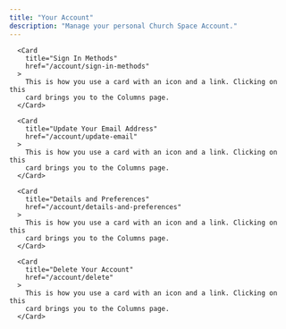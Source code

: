 ```yaml
---
title: "Your Account"
description: "Manage your personal Church Space Account."
---
```


<div className="w-full max-w-5xl mx-auto  ">
  <div className="grid grid-cols-1 gap-x-4 md:grid-cols-2 ">

      <Card
        title="Sign In Methods"
        href="/account/sign-in-methods"
      >
        This is how you use a card with an icon and a link. Clicking on this
        card brings you to the Columns page.
      </Card>

      <Card
        title="Update Your Email Address"
        href="/account/update-email"
      >
        This is how you use a card with an icon and a link. Clicking on this
        card brings you to the Columns page.
      </Card>

      <Card
        title="Details and Preferences"
        href="/account/details-and-preferences"
      >
        This is how you use a card with an icon and a link. Clicking on this
        card brings you to the Columns page.
      </Card>

      <Card
        title="Delete Your Account"
        href="/account/delete"
      >
        This is how you use a card with an icon and a link. Clicking on this
        card brings you to the Columns page.
      </Card>

  </div>
  <CTA />
</div>
